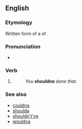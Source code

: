 ==English==

===Etymology===
Written form of a {{w|reduction (linguistics)|reduction}} of {{m|en|[[should]] [[not]] [[have]]}}.

===Pronunciation===
* {{IPA|en|/ˈʃʊdnə/|/-n̩ə/}}

===Verb===
{{head|en|verb}}

# {{lb|en|colloquial}} {{contraction of|en|[[should]] [[not]] [[have]]}}
#: ''You '''shouldna''' done that.''

===See also===
* [[couldna]]
* [[shoulda]]
* [[shouldn't've]]
* [[wouldna]]